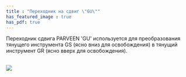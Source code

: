 ```yaml
---
title : "Переходник на сдвиг \"GU\""
has_featured_image : true
has_pdf: true
---
```


Переходник сдвига PARVEEN 'GU' используется для преобразования тянущего инструмента GS (ясно вниз для освобождения) в тянущий инструмент GR (ясно вверх для освобождения).

<br />
<Image src={image} />